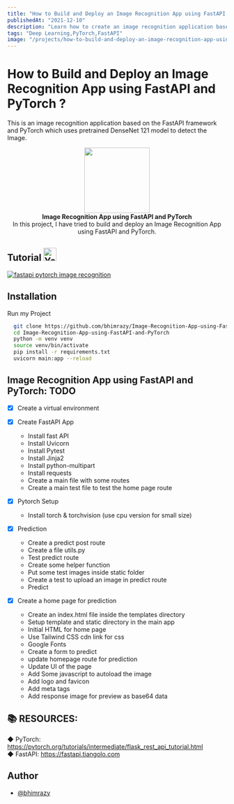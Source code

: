 ```yaml
---
title: "How to Build and Deploy an Image Recognition App using FastAPI and PyTorch ?"
publishedAt: "2021-12-10"
description: "Learn how to create an image recognition application based on the FastAPI framework and PyTorch which uses pretrained DenseNet 121 model to detect the Image."
tags: "Deep Learning,PyTorch,FastAPI"
image: "/projects/how-to-build-and-deploy-an-image-recognition-app-using-fastapi-and-pytorch.png"
---
```


# How to Build and Deploy an Image Recognition App using FastAPI and PyTorch ?

This is an image recognition application based on the FastAPI framework and PyTorch which uses pretrained DenseNet 121 model to detect the Image.

<p align="center">
  <img src="https://user-images.githubusercontent.com/46085301/139594375-790141df-482f-4a21-9b19-c0e47f2033f2.png" height="150"/>
  <br/>
  <b>Image Recognition App using FastAPI and PyTorch</b><br/>
In this project, I have tried to build and deploy an Image Recognition App using FastAPI and
PyTorch.
</P>

## Tutorial <img src="https://user-images.githubusercontent.com/46085301/143214249-d6244995-1fdb-4c3f-b721-e65403a89607.gif" alt="Youtube gif" height="30"/>

[![fastapi pytorch image recognition](https://user-images.githubusercontent.com/46085301/143211855-fe73e3b0-fc8c-4aa4-8428-e93cc16d6dfd.png)](https://youtu.be/7Rm5mGhYWVI)

## Installation

Run my Project

```bash
  git clone https://github.com/bhimrazy/Image-Recognition-App-using-FastAPI-and-PyTorch
  cd Image-Recognition-App-using-FastAPI-and-PyTorch
  python -m venv venv
  source venv/bin/activate
  pip install -r requirements.txt
  uvicorn main:app --reload
```

## Image Recognition App using FastAPI and PyTorch: TODO

- [x] Create a virtual environment
- [x] Create FastAPI App

  - Install fast API
  - Install Uvicorn
  - Install Pytest
  - Install Jinja2
  - Install python-multipart
  - Install requests
  - Create a main file with some routes
  - Create a main test file to test the home page route

- [x] Pytorch Setup

  - Install torch & torchvision (use cpu version for small size)

- [x] Prediction

  - Create a predict post route
  - Create a file utils.py
  - Test predict route
  - Create some helper function
  - Put some test images inside static folder
  - Create a test to upload an image in predict route
  - Predict

- [x] Create a home page for prediction
  - Create an index.html file inside the templates directory
  - Setup template and static directory in the main app
  - Initial HTML for home page
  - Use Tailwind CSS cdn link for css
  - Google Fonts
  - Create a form to predict
  - update homepage route for prediction
  - Update UI of the page
  - Add Some javascript to autoload the image
  - Add logo and favicon
  - Add meta tags
  - Add response image for preview as base64 data

## 📚 RESOURCES:

◆ PyTorch: https://pytorch.org/tutorials/intermediate/flask_rest_api_tutorial.html <br/>
◆ FastAPI: https://fastapi.tiangolo.com

## Author

- [@bhimrazy](https://www.github.com/bhimrazy)
